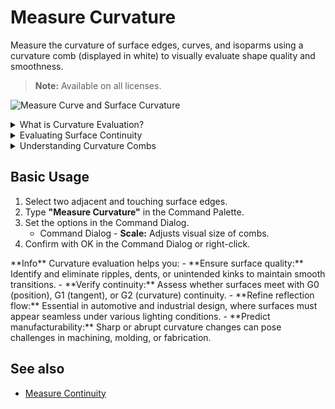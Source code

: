 
# Measure Curvature

<Reference shortcut="" command="Measure Curvature" button="" />

Measure the curvature of surface edges, curves, and isoparms using a curvature comb (displayed in white) to visually evaluate shape quality and smoothness.

> **Note:** Available on all licenses.

![Measure Curve and Surface Curvature](/img/measure-curve-surface-curvature.png)


<details>
  <summary>What is Curvature Evaluation?</summary>
  <div className="px-4">
    <p className="mt-2 space-y-4">
      The <strong>Measure Curvature</strong> tool analyzes the curvature of curves or surfaces to help you evaluate smoothness and continuity.
      It displays curvature combs that represent the curvature radius at different points, which is especially helpful for ensuring high-quality surfaces.
    </p>

    <img src="/img/curvature-comb.png" alt="Curvature Comb" className="mt-4" />
  </div>
</details>


<details>
  <summary>Evaluating Surface Continuity</summary>
  <p className="mt-2">
    Use the tool to assess whether the surface or curve has **G0**, **G1**, **G2** and **G3** continuity connection across. 
    <ul>
    - **G0** (Position Continuity) - The surfaces and curves meet at the same point, but there may be a visible angle or break. 
    - **G1** (Tangent Continuity) - The surfaces and curves not only meet, but their tangents (direction of flow) align.  
    - **G2** (Curvature Continuity) - The curvature (rate of change of the tangent) matches across the connection. This results in a very smooth, flowing transition with no visual or reflective break.  
    - **G3** (Acceleration Continuity) -  Also known as "rate of curvature continuity", G3 ensures that the change in curvature is smooth across the junction. This eliminates even subtle reflection breaks. 
    </ul>

    For more information on Continuity, click [here](/cad-essentials/continuity-curve-and-surface). 

    ![Curvature Examples on G0, G1, and G2](/img/curvature-0.png)
  </p>
</details>

<details>
  <summary>Understanding Curvature Combs</summary>
  <p>
  The curvature comb plots are read by observing how the lengths of the comb lines vary along the curve from beginning to end.

  Below are examples of how to read them:
      <ul>
      **1.** When the comb lines are of equal length, it indicates a uniform radius such as in a circular arc.  
      **2.** Variation in the length of the comb lines signals a change in curvature, representing acceleration or deceleration in the curve's form.  
      **3.** Inflection is shown where the comb lines flip sides and at the exact point, the comb line length becomes zero (no curvature) and the curve is momentarily flat.  
      **4.** Breaks in the comb lines indicate curvature discrepancies across edit points or between two curves.  
      </ul>

    ![Understanding Curvature Combs](/img/curvature-comb-1.png)

  </p>
</details>

## Basic Usage

1. Select two adjacent and touching surface edges.
2. Type **"Measure Curvature"** in the Command Palette.
3. Set the options in the Command Dialog.
   - <Kst>Command Dialog</Kst>
         - **Scale:** Adjusts visual size of combs.
4. Confirm with OK in the Command Dialog or right-click.

<VideoPlayer fileName="measure-curvature-0"/>

<Callout type="info" emoji="💡">
**Info**    
Curvature evaluation helps you:
    - **Ensure surface quality:** Identify and eliminate ripples, dents, or unintended kinks to maintain smooth transitions.
    - **Verify continuity:** Assess whether surfaces meet with G0 (position), G1 (tangent), or G2 (curvature) continuity.
    - **Refine reflection flow:** Essential in automotive and industrial design, where surfaces must appear seamless under various lighting conditions.
    - **Predict manufacturability:** Sharp or abrupt curvature changes can pose challenges in machining, molding, or fabrication.
</Callout>

## See also
- [Measure Continuity](/solid/measure-continuity)
